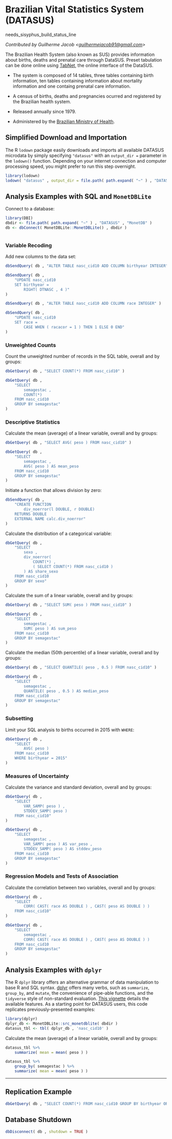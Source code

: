# Brazilian Vital Statistics System (DATASUS) {-}

needs_sisyphus_build_status_line

*Contributed by Guilherme Jacob <<guilhermejacob91@gmail.com>>*

The Brazilian Health System (also known as SUS) provides information about births, deaths and prenatal care through DataSUS. Preset tabulation can be done online using [TabNet](http://tabnet.datasus.gov.br), the online interface of the DataSUS.

* The system is composed of 14 tables, three tables containing birth information, ten tables containing information about mortality information and one containg prenatal care information.

* A census of births, deaths and pregnancies ocurred and registered by the Brazilian health system.

* Released annually since 1979.

* Administered by the [Brazilian Ministry of Health](http://www.saude.gov.br/).

## Simplified Download and Importation {-}

The R `lodown` package easily downloads and imports all available DATASUS microdata by simply specifying `"datasus"` with an `output_dir =` parameter in the `lodown()` function. Depending on your internet connection and computer processing speed, you might prefer to run this step overnight.

```r
library(lodown)
lodown( "datasus" , output_dir = file.path( path.expand( "~" ) , "DATASUS" ) )
```

## Analysis Examples with SQL and `MonetDBLite` {-}

Connect to a database:

```r
library(DBI)
dbdir <- file.path( path.expand( "~" ) , "DATASUS" , "MonetDB" )
db <- dbConnect( MonetDBLite::MonetDBLite() , dbdir )
```

```r

```

### Variable Recoding {-}

Add new columns to the data set:
```r
dbSendQuery( db , "ALTER TABLE nasc_cid10 ADD COLUMN birthyear INTEGER" )

dbSendQuery( db , 
	"UPDATE nasc_cid10 
	SET birthyear = 
		RIGHT( DTNASC , 4 )" 
)

dbSendQuery( db , "ALTER TABLE nasc_cid10 ADD COLUMN race INTEGER" )

dbSendQuery( db , 
	"UPDATE nasc_cid10 
	SET race = 
		CASE WHEN ( racacor = 1 ) THEN 1 ELSE 0 END" 
)
```

### Unweighted Counts {-}

Count the unweighted number of records in the SQL table, overall and by groups:
```r
dbGetQuery( db , "SELECT COUNT(*) FROM nasc_cid10" )

dbGetQuery( db ,
	"SELECT
		semagestac ,
		COUNT(*) 
	FROM nasc_cid10
	GROUP BY semagestac"
)
```

### Descriptive Statistics {-}

Calculate the mean (average) of a linear variable, overall and by groups:
```r
dbGetQuery( db , "SELECT AVG( peso ) FROM nasc_cid10" )

dbGetQuery( db , 
	"SELECT 
		semagestac , 
		AVG( peso ) AS mean_peso
	FROM nasc_cid10 
	GROUP BY semagestac" 
)
```

Initiate a function that allows division by zero:
```r
dbSendQuery( db , 
	"CREATE FUNCTION 
		div_noerror(l DOUBLE, r DOUBLE) 
	RETURNS DOUBLE 
	EXTERNAL NAME calc.div_noerror" 
)
```

Calculate the distribution of a categorical variable:
```r
dbGetQuery( db , 
	"SELECT 
		sexo , 
		div_noerror( 
			COUNT(*) , 
			( SELECT COUNT(*) FROM nasc_cid10 ) 
		) AS share_sexo
	FROM nasc_cid10 
	GROUP BY sexo" 
)
```

Calculate the sum of a linear variable, overall and by groups:
```r
dbGetQuery( db , "SELECT SUM( peso ) FROM nasc_cid10" )

dbGetQuery( db , 
	"SELECT 
		semagestac , 
		SUM( peso ) AS sum_peso 
	FROM nasc_cid10 
	GROUP BY semagestac" 
)
```

Calculate the median (50th percentile) of a linear variable, overall and by groups:
```r
dbGetQuery( db , "SELECT QUANTILE( peso , 0.5 ) FROM nasc_cid10" )

dbGetQuery( db , 
	"SELECT 
		semagestac , 
		QUANTILE( peso , 0.5 ) AS median_peso
	FROM nasc_cid10 
	GROUP BY semagestac" 
)
```

### Subsetting {-}

Limit your SQL analysis to births occurred in 2015 with `WHERE`:
```r
dbGetQuery( db ,
	"SELECT
		AVG( peso )
	FROM nasc_cid10
	WHERE birthyear = 2015"
)
```

### Measures of Uncertainty {-}

Calculate the variance and standard deviation, overall and by groups:
```r
dbGetQuery( db , 
	"SELECT 
		VAR_SAMP( peso ) , 
		STDDEV_SAMP( peso ) 
	FROM nasc_cid10" 
)

dbGetQuery( db , 
	"SELECT 
		semagestac , 
		VAR_SAMP( peso ) AS var_peso ,
		STDDEV_SAMP( peso ) AS stddev_peso
	FROM nasc_cid10 
	GROUP BY semagestac" 
)
```

### Regression Models and Tests of Association {-}

Calculate the correlation between two variables, overall and by groups:
```r
dbGetQuery( db , 
	"SELECT 
		CORR( CAST( race AS DOUBLE ) , CAST( peso AS DOUBLE ) )
	FROM nasc_cid10" 
)

dbGetQuery( db , 
	"SELECT 
		semagestac , 
		CORR( CAST( race AS DOUBLE ) , CAST( peso AS DOUBLE ) )
	FROM nasc_cid10 
	GROUP BY semagestac" 
)
```

## Analysis Examples with `dplyr` {-}

The R `dplyr` library offers an alternative grammar of data manipulation to base R and SQL syntax. [dplyr](https://github.com/tidyverse/dplyr/) offers many verbs, such as `summarize`, `group_by`, and `mutate`, the convenience of pipe-able functions, and the `tidyverse` style of non-standard evaluation. [This vignette](https://cran.r-project.org/web/packages/dplyr/vignettes/dplyr.html) details the available features. As a starting point for DATASUS users, this code replicates previously-presented examples:

```r
library(dplyr)
dplyr_db <- MonetDBLite::src_monetdblite( dbdir )
datasus_tbl <- tbl( dplyr_db , 'nasc_cid10' )
```
Calculate the mean (average) of a linear variable, overall and by groups:
```r
datasus_tbl %>%
	summarize( mean = mean( peso ) )

datasus_tbl %>%
	group_by( semagestac ) %>%
	summarize( mean = mean( peso ) )
```

---

## Replication Example {-}

```r
dbGetQuery( db , "SELECT COUNT(*) FROM nasc_cid10 GROUP BY birthyear ORDER BY birthyear" )
```

## Database Shutdown {-}

```r
dbDisconnect( db , shutdown = TRUE )
```
